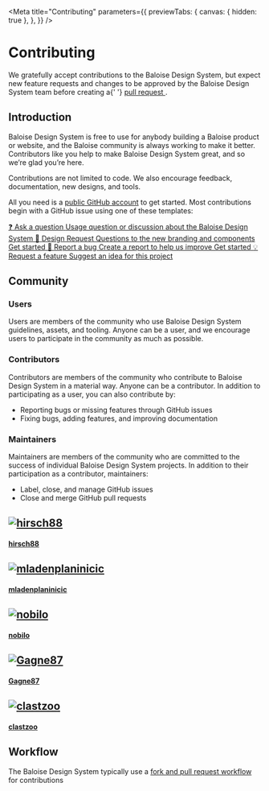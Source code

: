 
<Meta
  title="Contributing"
  parameters={{
    previewTabs: {
      canvas: { hidden: true },
    },
  }}
/>

# Contributing

<bal-doc-lead>
  We gratefully accept contributions to the Baloise Design System, but expect new feature requests and changes to be
  approved by the Baloise Design System team before creating a{' '}
  <a href="https://github.com/baloise/design-system/pulls" target="_blank">
    pull request
  </a>
  .
</bal-doc-lead>

## Introduction

Baloise Design System is free to use for anybody building a Baloise product or website, and the Baloise community is always working to make it better. Contributors like you help to make Baloise Design System great, and so we’re glad you’re here.

Contributions are not limited to code. We also encourage feedback, documentation, new designs, and tools.

All you need is a [public GitHub account](https://github.com/) to get started. Most contributions begin with a GitHub issue using one of these templates:

<div class="support">
  <a href="https://github.com/baloise-incubator/design-system/issues/new?assignees=&labels=❓+Question+&template=question.md">
    <span class="support__icon">❓</span>
    <span class="support__title">Ask a question</span>
    <span class="support__label">Usage question or discussion about the Baloise Design System</span>
  </a>
  <a href="https://github.com/baloise-incubator/design-system/issues/new?assignees=&labels=❓+Question+&template=question.md">
    <span class="support__icon">🎨</span>
    <span class="support__title">Design Request</span>
    <span class="support__label">Questions to the new branding and components Get started</span>
  </a>
  <a href="https://github.com/baloise-incubator/design-system/issues/new?assignees=&labels=❓+Question+&template=question.md">
    <span class="support__icon">🐛</span>
    <span class="support__title">Report a bug</span>
    <span class="support__label">Create a report to help us improve Get started</span>
  </a>
  <a href="https://github.com/baloise-incubator/design-system/issues/new?assignees=&labels=❓+Question+&template=question.md">
    <span class="support__icon">💡</span>
    <span class="support__title">Request a feature</span>
    <span class="support__label">Suggest an idea for this project</span>
  </a>
</div>

## Community

### Users

Users are members of the community who use Baloise Design System guidelines, assets, and tooling. Anyone can be a user, and we encourage users to participate in the community as much as possible.

### Contributors

Contributors are members of the community who contribute to Baloise Design System in a material way. Anyone can be a contributor. In addition to participating as a user, you can also contribute by:

- Reporting bugs or missing features through GitHub issues
- Fixing bugs, adding features, and improving documentation


<Description markdown={contributors} />

### Maintainers

Maintainers are members of the community who are committed to the success of individual Baloise Design System projects. In addition to their participation as a contributor, maintainers:

- Label, close, and manage GitHub issues
- Close and merge GitHub pull requests

<div class="avatars">
  <a href="https://github.com/hirsch88" target="_top" class="sbdocs sbdocs-a avatar avatar--green">
    <h2 class="sbdocs sbdocs-h2">
      <img
        src="https://avatars.githubusercontent.com/u/6384499?v=4"
        alt="hirsch88"
        class="sbdocs sbdocs-img"
        style={{ width: '80px' }}
      />
    </h2>
    <h4 class="sbdocs sbdocs-h4">hirsch88</h4>
  </a>
  <a href="https://github.com/mladenplaninicic" target="_top" class="sbdocs sbdocs-a avatar avatar--green">
    <h2 class="sbdocs sbdocs-h2">
      <img
        src="https://avatars.githubusercontent.com/u/28272339?v=4"
        alt="mladenplaninicic"
        class="sbdocs sbdocs-img"
        style={{ width: '80px' }}
      />
    </h2>
    <h4 class="sbdocs sbdocs-h4">mladenplaninicic</h4>
  </a>
  <a href="https://github.com/nobilo" target="_top" class="sbdocs sbdocs-a avatar avatar--green">
    <h2 class="sbdocs sbdocs-h2">
      <img
        src="https://avatars.githubusercontent.com/u/11984467?v=4"
        alt="nobilo"
        class="sbdocs sbdocs-img"
        style={{ width: '80px' }}
      />
    </h2>
    <h4 class="sbdocs sbdocs-h4">nobilo</h4>
  </a>
  <a href="https://github.com/Gagne87" target="_top" class="sbdocs sbdocs-a avatar avatar--green">
    <h2 class="sbdocs sbdocs-h2">
      <img
        src="https://avatars.githubusercontent.com/u/29020214?v=4"
        alt="Gagne87"
        class="sbdocs sbdocs-img"
        style={{ width: '80px' }}
      />
    </h2>
    <h4 class="sbdocs sbdocs-h4">Gagne87</h4>
  </a>
  <a href="https://github.com/clastzoo" target="_top" class="sbdocs sbdocs-a avatar avatar--green">
    <h2 class="sbdocs sbdocs-h2">
      <img
        src="https://avatars.githubusercontent.com/u/62377419?v=4"
        alt="clastzoo"
        class="sbdocs sbdocs-img"
        style={{ width: '80px' }}
      />
    </h2>
    <h4 class="sbdocs sbdocs-h4">clastzoo</h4>
  </a>
</div>

## Workflow

The Baloise Design System typically use a [fork and pull request workflow](https://docs.github.com/en/get-started/quickstart/contributing-to-projects) for contributions

<bal-doc-github link="/stories/contributing.stories.mdx"></bal-doc-github>
